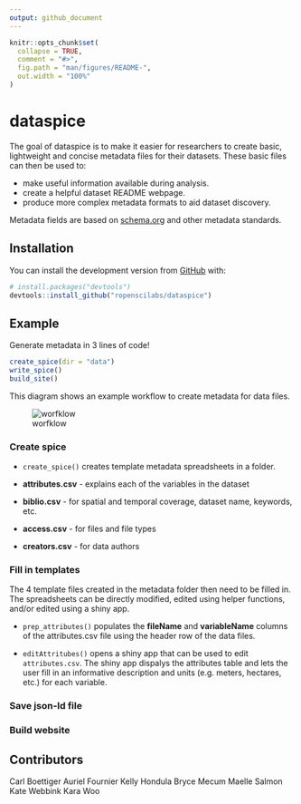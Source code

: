 ```yaml
---
output: github_document
---
```


<!-- README.md is generated from README.Rmd. Please edit that file -->

```r
knitr::opts_chunk$set(
  collapse = TRUE,
  comment = "#>",
  fig.path = "man/figures/README-",
  out.width = "100%"
)
```
# dataspice

The goal of dataspice is to make it easier for researchers to create basic, lightweight and concise metadata files for their datasets. These basic files can then be used to:

- make useful information available during analysis.
- create a helpful dataset README webpage.
- produce more complex metadata formats to aid dataset discovery.

Metadata fields are based on [schema.org](http://schema.org/Dataset) and other metadata standards. 



## Installation

You can install the development version from [GitHub](https://github.com/) with:

``` r
# install.packages("devtools")
devtools::install_github("ropenscilabs/dataspice")
```
## Example

Generate metadata in 3 lines of code! 

```r
create_spice(dir = "data")
write_spice() 
build_site()
```

This diagram shows an example workflow to create metadata for data files.  

![worfklow](man/figures/dataspice_workflow.png)

### Create spice

* `create_spice()` creates template metadata spreadsheets in a folder.

* **attributes.csv** - explains each of the variables in the dataset
* **biblio.csv** - for spatial and temporal coverage, dataset name, keywords, etc.
* **access.csv** - for files and file types
* **creators.csv** - for data authors

### Fill in templates

The 4 template files created in the metadata folder then need to be filled in. The spreadsheets can be directly modified, edited using helper functions, and/or edited using a shiny app. 

* `prep_attributes()` populates the **fileName** and **variableName** columns of the attributes.csv file using the header row of the data files. 

* `editAttritubes()` opens a shiny app that can be used to edit `attributes.csv`. The shiny app dispalys the attributes table and lets the user fill in an informative description and units (e.g. meters, hectares, etc.) for each variable. 

### Save json-ld file


### Build website




## Contributors

Carl Boettiger
Auriel Fournier
Kelly Hondula
Bryce Mecum
Maelle Salmon
Kate Webbink
Kara Woo

